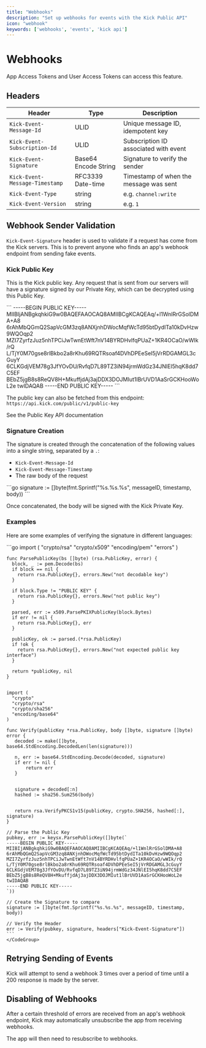 ```yaml
---
title: "Webhooks"
description: "Set up webhooks for events with the Kick Public API"
icon: "webhook"
keywords: ['webhooks', 'events', 'kick api']
---
```


# Webhooks

App Access Tokens and User Access Tokens can access this feature.

## Headers

| Header | Type | Description |
|--------|------|-------------|
| `Kick-Event-Message-Id` | ULID | Unique message ID, idempotent key |
| `Kick-Event-Subscription-Id` | ULID | Subscription ID associated with event |
| `Kick-Event-Signature` | Base64 Encode String | Signature to verify the sender |
| `Kick-Event-Message-Timestamp` | RFC3339 Date-time | Timestamp of when the message was sent |
| `Kick-Event-Type` | string | e.g. `channel:write` |
| `Kick-Event-Version` | string | e.g. `1` |

## Webhook Sender Validation

`Kick-Event-Signature` header is used to validate if a request has come from the Kick servers. This is to prevent anyone who finds an app's webhook endpoint from sending fake events.

### Kick Public Key

This is the Kick public key. Any request that is sent from our servers will have a signature signed by our Private Key, which can be decrypted using this Public Key.

<CodeGroup>
```
-----BEGIN PUBLIC KEY-----
MIIBIjANBgkqhkiG9w0BAQEFAAOCAQ8AMIIBCgKCAQEAq/+l1WnlRrGSolDMA+A8
6rAhMbQGmQ2SapVcGM3zq8ANXjnhDWocMqfWcTd95btDydITa10kDvHzw9WQOqp2
MZI7ZyrfzJuz5nhTPCiJwTwnEtWft7nV14BYRDHvlfqPUaZ+1KR4OCaO/wWIk/rQ
L/TjY0M70gse8rlBkbo2a8rKhu69RQTRsoaf4DVhDPEeSeI5jVrRDGAMGL3cGuyY
6CLKGdjVEM78g3JfYOvDU/RvfqD7L89TZ3iN94jrmWdGz34JNlEI5hqK8dd7C5EF
BEbZ5jgB8s8ReQV8H+MkuffjdAj3ajDDX3DOJMIut1lBrUVD1AaSrGCKHooWoL2e
twIDAQAB
-----END PUBLIC KEY-----
```
</CodeGroup>

The public key can also be fetched from this endpoint: `https://api.kick.com/public/v1/public-key`

<Card title="Get Public Key" icon="key" href="../apis/public-key">
  See the Public Key API documentation
</Card>

### Signature Creation

The signature is created through the concatenation of the following values into a single string, separated by a `.`:

* `Kick-Event-Message-Id`
* `Kick-Event-Message-Timestamp`
* The raw body of the request

<CodeGroup>
```go
signature := []byte(fmt.Sprintf("%s.%s.%s", messageID, timestamp, body))
```
</CodeGroup>

Once concatenated, the body will be signed with the Kick Private Key.

### Examples

Here are some examples of verifying the signature in different languages:

<Tabs>
  <Tab title="Golang">
    <CodeGroup>
    ```go
    import (
      "crypto/rsa"
      "crypto/x509"
      "encoding/pem"
      "errors"
    )
    
    func ParsePublicKey(bs []byte) (rsa.PublicKey, error) {
      block, _ := pem.Decode(bs)
      if block == nil {
        return rsa.PublicKey{}, errors.New("not decodable key")
      }
    
      if block.Type != "PUBLIC KEY" {
        return rsa.PublicKey{}, errors.New("not public key")
      }
    
      parsed, err := x509.ParsePKIXPublicKey(block.Bytes)
      if err != nil {
        return rsa.PublicKey{}, err
      }
    
      publicKey, ok := parsed.(*rsa.PublicKey)
      if !ok {
        return rsa.PublicKey{}, errors.New("not expected public key interface")
      }
    
      return *publicKey, nil
    }
    
    
    import (
      "crypto"
      "crypto/rsa"
      "crypto/sha256"
      "encoding/base64"
    )
    
    func Verify(publicKey *rsa.PublicKey, body []byte, signature []byte) error {
       decoded := make([]byte, base64.StdEncoding.DecodedLen(len(signature)))
    
       n, err := base64.StdEncoding.Decode(decoded, signature)
       if err != nil {
           return err
       }
    
    
       signature = decoded[:n]
       hashed := sha256.Sum256(body)
    
    
       return rsa.VerifyPKCS1v15(publicKey, crypto.SHA256, hashed[:], signature)
    }
    
    // Parse the Public Key
    pubkey, err := keysx.ParsePublicKey([]byte(`
    -----BEGIN PUBLIC KEY-----
    MIIBIjANBgkqhkiG9w0BAQEFAAOCAQ8AMIIBCgKCAQEAq/+l1WnlRrGSolDMA+A8
    6rAhMbQGmQ2SapVcGM3zq8ANXjnhDWocMqfWcTd95btDydITa10kDvHzw9WQOqp2
    MZI7ZyrfzJuz5nhTPCiJwTwnEtWft7nV14BYRDHvlfqPUaZ+1KR4OCaO/wWIk/rQ
    L/TjY0M70gse8rlBkbo2a8rKhu69RQTRsoaf4DVhDPEeSeI5jVrRDGAMGL3cGuyY
    6CLKGdjVEM78g3JfYOvDU/RvfqD7L89TZ3iN94jrmWdGz34JNlEI5hqK8dd7C5EF
    BEbZ5jgB8s8ReQV8H+MkuffjdAj3ajDDX3DOJMIut1lBrUVD1AaSrGCKHooWoL2e
    twIDAQAB
    -----END PUBLIC KEY-----
    `))
    
    // Create the Signature to compare
    signature := []byte(fmt.Sprintf("%s.%s.%s", messageID, timestamp, body))
    
    // Verify the Header
    err := Verify(pubkey, signature, headers["Kick-Event-Signature"])
    ```
    </CodeGroup>
  </Tab>
</Tabs>

## Retrying Sending of Events

<Info>
  Kick will attempt to send a webhook 3 times over a period of time until a 200 response is made by the server.
</Info>

## Disabling of Webhooks

<Warning>
  After a certain threshold of errors are received from an app's webhook endpoint, Kick may automatically unsubscribe the app from receiving webhooks.
  
  The app will then need to resubscribe to webhooks.
</Warning>
